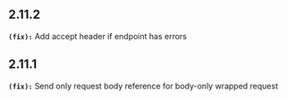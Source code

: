 ## 2.11.2
**`(fix):`** Add accept header if endpoint has errors


## 2.11.1
**`(fix):`** Send only request body reference for body-only wrapped request


